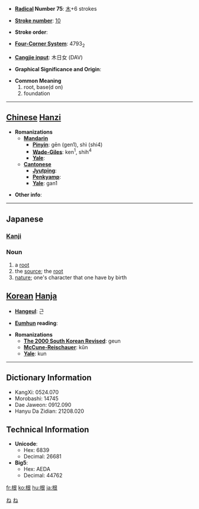 * '''[[Wiktionary:Chinese radical index| Radical]] Number 75''': [[Wiktionary:Chinese radical index 木|木]]+6 strokes

* '''[[Wiktionary:Chinese total strokes index|Stroke number]]''': [[Wiktionary:Chinese total strokes index 10|10]]

* '''Stroke order''': 

* '''[[Wiktionary:Chinese four corner index|Four-Corner System]]''': 4793<sub>2</sub>

* '''[[Wiktionary:Chinese Cangjie index|Cangjie input]]''': 木日女 (DAV)

* '''Graphical Significance and Origin''': 

* '''Common Meaning'''
*#root, base(d on)
*# foundation


----

== [[Chinese]] [[Hanzi]] ==

* '''Romanizations'''
** '''[[Mandarin]]'''
*** '''[[Pinyin]]''': gēn (gen1), shì (shi4)
*** '''[[Wade-Giles]]''': ken<sup>1</sup>, shih<sup>4</sup>
*** '''[[Yale]]''': 
** '''[[Cantonese]]'''
*** '''[[Jyutping]]''':
*** '''[[Penkyamp]]''': 
*** '''[[Yale]]''': gan1

* '''Other info''': 

----

==Japanese==
[[Category:1000_Japanese_basic_words|ね]]
[[Category:Japanese language|ね]]
===[[Kanji]]===
{{kanji|on readings=[[こん]] (kon)
|kun readings=[[ね]] (ne)
}}

=== Noun ===
{{janoun|ね|ne}}
# a [[root]]
# the [[source]]; the [[root]]
# [[nature]]; one's character that one have by birth

== [[Korean]] [[Hanja]] ==

* '''[[Hangeul]]''': 근

* '''[[Eumhun]] reading''': 

* '''Romanizations'''
** '''[[The 2000 South Korean Revised Romanization|The 2000 South Korean Revised]]''': geun
** '''[[McCune-Reischauer]]''': kŭn
** '''[[Yale]]''': kun

----

== Dictionary Information ==

* KangXi: 0524.070
* Morobashi: 14745
* Dae Jaweon: 0912.090
* Hanyu Da Zidian: 21208.020

== Technical Information ==

* '''Unicode''':
** Hex: 6839
** Decimal: 26681
* '''Big5''':
** Hex: AEDA
** Decimal: 44762

[[fr:根]]
[[ko:根]]
[[hu:根]]
[[ja:根]]